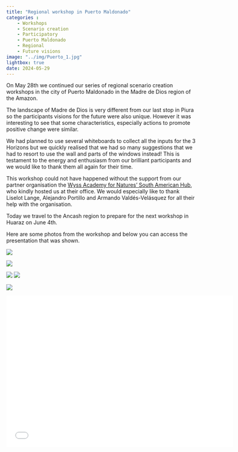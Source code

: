 ```yaml
---
title: "Regional workshop in Puerto Maldonado"
categories : 
    - Workshops
    - Scenario creation
    - Participatory
    - Puerto Maldonado
    - Regional
    - Future visions
image: "../img/Puerto_1.jpg"
lightbox: true
date: 2024-05-29
---
```


On May 28th we continued our series of regional scenario creation workshops  in the city of Puerto Maldonado in the Madre de Dios region of the Amazon.  

The landscape of Madre de Dios is very different from our last stop in Piura so the participants visions for the future were also unique. However it was interesting to see that some characteristics, especially actions to promote positive change were similar. 

We had planned to use several whiteboards to collect all the inputs for the 3 Horizons but we quickly realised that we had so many suggestions that we had to resort to use the wall and parts of the windows instead! This is testament to the energy and enthusiasm from our brilliant participants and we would like to thank them all again for their time. 

This workshop could not have happened without the support from our partner organisation the [Wyss Academy for Natures' South American Hub](https://www.wyssacademy.org/project-south-america), who kindly hosted us at their office. We would especially like to thank Liselot Lange, Alejandro Portillo and Armando Valdés-Velásquez for all their help with the organisation. 

Today we travel to the Ancash region to prepare for the next workshop in Huaraz on June 4th.

Here are some photos from the workshop and below you can access the presentation that was shown. 

::: {layout-nrow=2}
![](../img/Puerto_1.jpg){group="my-gallery"}

![](../img/Puerto_2.jpg){group="my-gallery"}

![](../img/Puerto_3.jpg){group="my-gallery"}
![](../img/Puerto_4.jpg){group="my-gallery"}

![](../img/Puerto_group.jpg){group="my-gallery"}
:::

```{=html}
<div class="embed-container">
  <p align="center"><iframe width="600" height="400" src="../media/Regional_workshop_pres_ES_PtMd.pdf" style="border: 0.5px" ></iframe
  /p>
</div>
```



